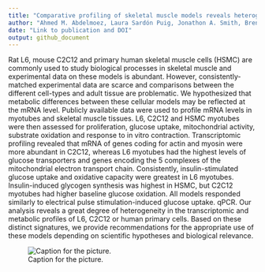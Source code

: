 ```yaml
---
title: "Comparative profiling of skeletal muscle models reveals heterogeneity of transcriptome and metabolism"
author: "Ahmed M. Abdelmoez, Laura Sardón Puig, Jonathon A. Smith, Brendan M. Gabriel, Mladen Savikj, Lucile Dollet, Alexander V. Chibalin, Anna Krook, Juleen R. Zierath and Nicolas J. Pillon"
date: "Link to publication and DOI"
output: github_document
---
```


Rat L6, mouse C2C12 and primary human skeletal muscle cells (HSMC) are commonly used to study biological processes in skeletal muscle and experimental data on these models is abundant. However, consistently-matched experimental data are scarce and comparisons between the different cell-types and adult tissue are problematic. We hypothesized that metabolic differences between these cellular models may be reflected at the mRNA level. Publicly available data were used to profile mRNA levels in myotubes and skeletal muscle tissues. L6, C2C12 and HSMC myotubes were then assessed for proliferation, glucose uptake, mitochondrial activity, substrate oxidation and response to in vitro contraction. Transcriptomic profiling revealed that mRNA of genes coding for actin and myosin were more abundant in C2C12, whereas L6 myotubes had the highest levels of glucose transporters and genes encoding the 5 complexes of the mitochondrial electron transport chain. Consistently, insulin-stimulated glucose uptake and oxidative capacity were greatest in L6 myotubes. Insulin-induced glycogen synthesis was highest in HSMC, but C2C12 myotubes had higher baseline glucose oxidation. All models responded similarly to electrical pulse stimulation-induced glucose uptake. qPCR. Our analysis reveals a great degree of heterogeneity in the transcriptomic and metabolic profiles of L6, C2C12 or human primary cells. Based on these distinct signatures, we provide recommendations for the appropriate use of these models depending on scientific hypotheses and biological relevance.

![Caption for the picture.](README_files/GraphicalAbstract.jpg)